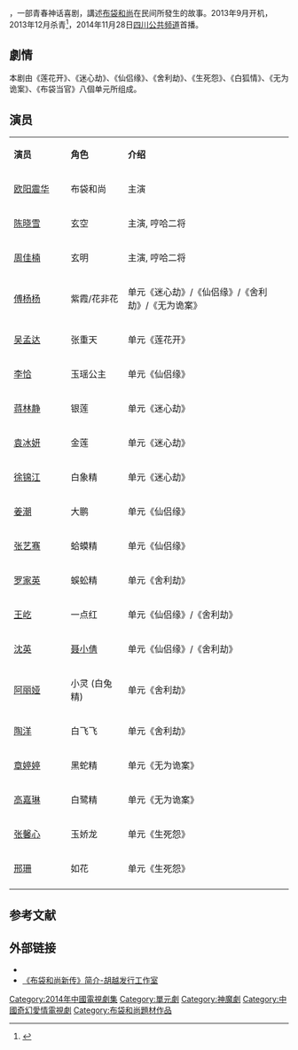 {{电视节目信息框
| 名稱 =布袋和尚新传
| 英文名稱 = ''The Legend of Bubai Monk''
| 原名 =
| 圖片 = [[file:布袋和尚新传.jpg|300px]]
| 圖說 = 
| 分類 = 神话喜剧
| 原創者 =
| 編劇 = 赵锐勇 
| 導演 = 李翰韬、曹荣
| 演出 =[[欧阳震华|欧阳震华]]、[[陈晓雪|陈晓雪]]
| 配音 = 
| 旁白 = 
| 主題曲 =
| 片尾曲 =
| 作曲 = 
| 國家 = {{CHN}}
| 語言 = [[普通话|普通话]]
| 季數 = 
| 原集數 = 70
| 每集列表 = 
| 製片人 = 
| 執行製片 = 
| 制作公司 =[[浙江长城影视有限公司|浙江长城影视有限公司]]
| 拍攝地 ={{CHN}}[[横店影视城|横店影视城]]
| 攝像 = 
| 每集長 = 45min
| 頻道 =
| 電視網 =[[四川电视台|四川公共频道]]
| 視頻制式 =
| 音頻制式 =
| 播出國家 = {{CHN}}
| 開始 =2014年11月28日
| 結束 =2014年12月15日
| 先於 =
| 後於 = 
| 相關劇集 = 
| 官方網站 =
}}
{{engname|《布袋和尚新传》|The Legend of Bubai Monk}}，一部青春神话喜剧，講述[[布袋和尚|布袋和尚]]在民间所發生的故事。2013年9月开机，2013年12月杀青<ref>{{Cite web |url=http://yule.sohu.com/20131223/n392255211.shtml |title=吴孟达欧阳震华《布袋和尚新传》 爆笑父子档 |accessdate=2014-03-04 |archive-date=2016-03-04 |archive-url=https://web.archive.org/web/20160304200042/http://yule.sohu.com/20131223/n392255211.shtml |dead-url=no }}</ref>，2014年11月28日[[四川电视台|四川公共频道]]首播。

==劇情==
本剧由《莲花开》、《迷心劫》、《仙侣缘》、《舍利劫》、《生死怨》、《白狐情》、《无为诡案》、《布袋当官》八個单元所组成。

== 演员 ==
{|class="wikitable" style="width:60%"
|- style="width:100%; background:cornflowerblue; color:white" align=center
|style="width:20%"|'''演员'''||style="width:20%"|'''角色'''||style="width:58%"|'''介绍'''
|-
|[[欧阳震华|欧阳震华]]||布袋和尚|| 主演
|-
|[[陈晓雪|陈晓雪]]||   玄空||主演, 哼哈二将
|-
|[[周佳楠|周佳楠]]||   玄明||主演, 哼哈二将
|-
|[[傅杨杨|傅杨杨]]||    紫霞/花非花||单元《迷心劫》/《仙侣缘》/《舍利劫》/《无为诡案》
|-
|[[吴孟达|吴孟达]]||  张重天||单元《莲花开》
|-
|[[李恰|李恰]]||    玉瑶公主||单元《仙侣缘》
|-
|[[蒋林静|蒋林静]]||    银莲||单元《迷心劫》
|-
|[[袁冰妍|袁冰妍]]||    金莲||单元《迷心劫》
|-
|[[徐锦江|徐锦江]]|| 白象精||单元《迷心劫》
|-
|[[姜潮|姜潮]]||    大鹏||单元《仙侣缘》
|-
|[[张艺骞|张艺骞]]||      蛤蟆精||单元《仙侣缘》
|-
|[[罗家英|罗家英]]||   蜈蚣精||单元《舍利劫》
|-
|[[王屹|王屹]]||      一点红||单元《仙侣缘》/《舍利劫》
|-
|[[沈英|沈英]]||    [[聂小倩|聂小倩]]||单元《仙侣缘》/《舍利劫》
|-
|[[阿丽娅|阿丽娅]]||    小灵 (白兔精)||单元《舍利劫》
|-
|[[陶洋|陶洋]]||    白飞飞||单元《舍利劫》
|-
|[[章婷婷|章婷婷]]||    黑蛇精||单元《无为诡案》
|-
|[[高嘉琳|高嘉琳]]||    白鹭精||单元《无为诡案》
|-
|[[张馨心|张馨心]]||    玉娇龙||单元《生死怨》
|-
|[[邢珊|邢珊]]||    如花||单元《生死怨》
|-
|}

== 参考文献 ==
{{reflist}}

== 外部链接 ==
*{{Sinaweibo|3755888830|《布袋和尚新传》}}
*[https://web.archive.org/web/20140203100814/http://www.chinaccystv.com/html/page143.html   《布袋和尚新传》简介-胡越发行工作室]
{{聂小倩系列}}
{{2014年中國大陸古裝/民初電視劇}}
{{DEFAULTSORT:B布}}
[[Category:2014年中國電視劇集|Category:2014年中國電視劇集]]
[[Category:單元劇|Category:單元劇]]
[[Category:神魔劇|Category:神魔劇]]
[[Category:中國奇幻愛情電視劇|Category:中國奇幻愛情電視劇]]
[[Category:布袋和尚題材作品|Category:布袋和尚題材作品]]